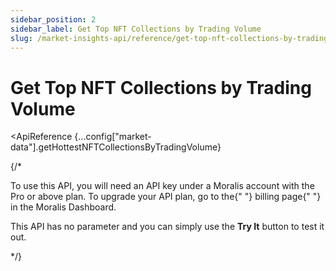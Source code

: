 ```yaml
---
sidebar_position: 2
sidebar_label: Get Top NFT Collections by Trading Volume
slug: /market-insights-api/reference/get-top-nft-collections-by-trading-volume
---
```



# Get Top NFT Collections by Trading Volume


<ApiBanner />

<ApiReference
  {...config["market-data"].getHottestNFTCollectionsByTradingVolume}
>
  {/* <Admonition type="info" icon="💡" title="PREMIUM ENDPOINT">
    <p>
      To use this API, you will need an API key under a Moralis account with the
      Pro or above plan. To upgrade your API plan, go to the{" "}
      <Link href="https://admin.moralis.com/account/billing">billing page</Link>{" "}
      in the Moralis Dashboard.
    </p>
    <p>
    This API has no parameter and you can simply use the <b>Try It</b> button to test it out.
    </p>
  </Admonition> */}
</ApiReference>
